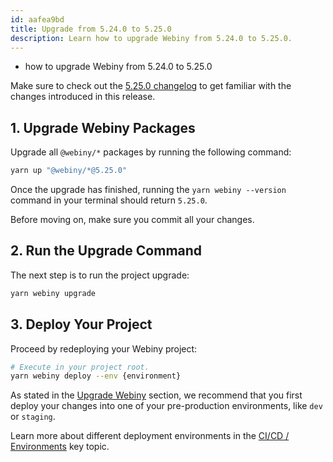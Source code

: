 ```yaml
---
id: aafea9bd
title: Upgrade from 5.24.0 to 5.25.0
description: Learn how to upgrade Webiny from 5.24.0 to 5.25.0.
---
```



<Alert type="success" title="What you’ll learn">

- how to upgrade Webiny from 5.24.0 to 5.25.0

</Alert>

<Alert type="info">

Make sure to check out the [5.25.0 changelog](/docs/{version}/release-notes/5.25.0/changelog) to get familiar with the changes introduced in this release.

</Alert>

## 1. Upgrade Webiny Packages

Upgrade all `@webiny/*` packages by running the following command:

```bash
yarn up "@webiny/*@5.25.0"
```

Once the upgrade has finished, running the `yarn webiny --version` command in your terminal should return `5.25.0`.

<Alert type="info">

Before moving on, make sure you commit all your changes.

</Alert>

## 2. Run the Upgrade Command

The next step is to run the project upgrade:

```bash
yarn webiny upgrade
```

## 3. Deploy Your Project

Proceed by redeploying your Webiny project:

```bash
# Execute in your project root.
yarn webiny deploy --env {environment}
```

<Alert type="warning">

As stated in the [Upgrade Webiny](/docs/{version}/release-notes/upgrade-webiny#pre-production-environments-first) section, we recommend that you first deploy your changes into one of your pre-production environments, like `dev` or `staging`.

</Alert>

<Alert type="info">

Learn more about different deployment environments in the [CI/CD / Environments](/docs/{version}/core-development-concepts/ci-cd/environments) key topic.

</Alert>
